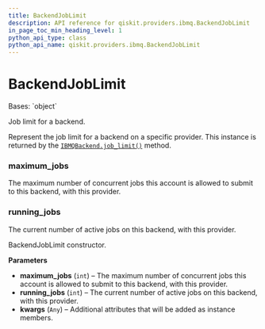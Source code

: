 ```yaml
---
title: BackendJobLimit
description: API reference for qiskit.providers.ibmq.BackendJobLimit
in_page_toc_min_heading_level: 1
python_api_type: class
python_api_name: qiskit.providers.ibmq.BackendJobLimit
---
```


# BackendJobLimit

<Class id="qiskit.providers.ibmq.BackendJobLimit" isDedicatedPage={true} github="https://github.com/qiskit/qiskit-ibmq-provider/tree/stable/0.17/qiskit/providers/ibmq/backendjoblimit.py" signature="BackendJobLimit(maximum_jobs, running_jobs, **kwargs)" modifiers="class">
  Bases: `object`

  Job limit for a backend.

  Represent the job limit for a backend on a specific provider. This instance is returned by the [`IBMQBackend.job_limit()`](qiskit.providers.ibmq.IBMQBackend#job_limit "qiskit.providers.ibmq.IBMQBackend.job_limit") method.

  ### maximum\_jobs

  <Attribute id="qiskit.providers.ibmq.BackendJobLimit.maximum_jobs">
    The maximum number of concurrent jobs this account is allowed to submit to this backend, with this provider.
  </Attribute>

  ### running\_jobs

  <Attribute id="qiskit.providers.ibmq.BackendJobLimit.running_jobs">
    The current number of active jobs on this backend, with this provider.
  </Attribute>

  BackendJobLimit constructor.

  **Parameters**

  *   **maximum\_jobs** (`int`) – The maximum number of concurrent jobs this account is allowed to submit to this backend, with this provider.
  *   **running\_jobs** (`int`) – The current number of active jobs on this backend, with this provider.
  *   **kwargs** (`Any`) – Additional attributes that will be added as instance members.
</Class>

